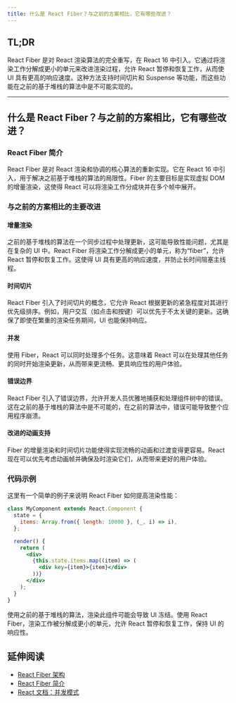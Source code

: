 ```yaml
---
title: 什么是 React Fiber？与之前的方案相比，它有哪些改进？
---
```


## TL;DR

React Fiber 是对 React 渲染算法的完全重写，在 React 16 中引入。它通过将渲染工作分解成更小的单元来改进渲染过程，允许 React 暂停和恢复工作，从而使 UI 具有更高的响应速度。这种方法支持时间切片和 Suspense 等功能，而这些功能在之前的基于堆栈的算法中是不可能实现的。

***

## 什么是 React Fiber？与之前的方案相比，它有哪些改进？

### React Fiber 简介

React Fiber 是对 React 渲染和协调的核心算法的重新实现。它在 React 16 中引入，用于解决之前基于堆栈的算法的局限性。Fiber 的主要目标是实现虚拟 DOM 的增量渲染，这使得 React 可以将渲染工作分成块并在多个帧中展开。

### 与之前的方案相比的主要改进

#### 增量渲染

之前的基于堆栈的算法在一个同步过程中处理更新，这可能导致性能问题，尤其是在复杂的 UI 中。React Fiber 将渲染工作分解成更小的单元，称为“fiber”，允许 React 暂停和恢复工作。这使得 UI 具有更高的响应速度，并防止长时间阻塞主线程。

#### 时间切片

React Fiber 引入了时间切片的概念，它允许 React 根据更新的紧急程度对其进行优先级排序。例如，用户交互（如点击和按键）可以优先于不太关键的更新。这确保了即使在繁重的渲染任务期间，UI 也能保持响应。

#### 并发

使用 Fiber，React 可以同时处理多个任务。这意味着 React 可以在处理其他任务的同时开始渲染更新，从而带来更流畅、更具响应性的用户体验。

#### 错误边界

React Fiber 引入了错误边界，允许开发人员优雅地捕获和处理组件树中的错误。这在之前的基于堆栈的算法中是不可能的，在之前的算法中，错误可能导致整个应用程序崩溃。

#### 改进的动画支持

Fiber 的增量渲染和时间切片功能使得实现流畅的动画和过渡变得更容易。React 现在可以优先考虑动画帧并确保及时渲染它们，从而带来更好的用户体验。

### 代码示例

这里有一个简单的例子来说明 React Fiber 如何提高渲染性能：

```jsx
class MyComponent extends React.Component {
  state = {
    items: Array.from({ length: 10000 }, (_, i) => i),
  };

  render() {
    return (
      <div>
        {this.state.items.map((item) => (
          <div key={item}>{item}</div>
        ))}
      </div>
    );
  }
}
```

使用之前的基于堆栈的算法，渲染此组件可能会导致 UI 冻结。使用 React Fiber，渲染工作被分解成更小的单元，允许 React 暂停和恢复工作，保持 UI 的响应性。

## 延伸阅读

* [React Fiber 架构](https://github.com/acdlite/react-fiber-architecture)
* [React Fiber 简介](https://reactjs.org/blog/2017/09/26/react-v16.0.html)
* [React 文档：并发模式](https://reactjs.org/docs/concurrent-mode-intro.html)
